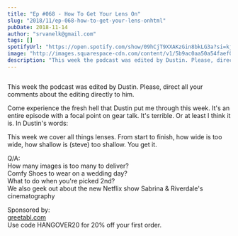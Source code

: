 ```yaml
---
title: "Ep #068 - How To Get Your Lens On"
slug: "2018/11/ep-068-how-to-get-your-lens-onhtml"
pubDate: 2018-11-14
author: "srvanelk@gmail.com"
tags: []
spotifyUrl: "https://open.spotify.com/show/09hCjT9XXAKzGin8bkLG3a?si=kjRZvQ1JTb6Ov3HVzSSlWA"
image: "http://images.squarespace-cdn.com/content/v1/5b9ac0aa50a54faef024c950/1547782342884-GG4A9NC32EQAEB9PYDUT/image-asset.jpeg/img.jpg/weddingphotohangover/embed/episodes/Ep-068---How-To-Get-Your-Lens-On-e2ip5r"
description: "This week the podcast was edited by Dustin. Please, direct all your comments about the editing directly to him."
---
```


<figure>
  <img src="http://images.squarespace-cdn.com/content/v1/5b9ac0aa50a54faef024c950/1547782342884-GG4A9NC32E## Q&A:EB9PYDUT/image-asset.jpeg/img.jpg/weddingphotohangover/embed/episodes/Ep-068---How-To-Get-Your-Lens-On-e2ip5r" alt="" />
</figure>

This week the podcast was edited by Dustin. Please, direct all your comments about the editing directly to him.

Come experience the fresh hell that Dustin put me through this week. It's an entire episode with a focal point on gear talk. It's terrible. Or at least I think it is. In Dustin's words:

This week we cover all things lenses. From start to finish, how wide is too wide, how shallow is (steve) too shallow. You get it.

Q/A:  
How many images is too many to deliver?   
Comfy Shoes to wear on a wedding day?   
What to do when you're picked 2nd?   
We also geek out about the new Netflix show Sabrina & Riverdale's cinematography

Sponsored by:  
[greetabl.com](http://greetabl.com/)  
Use code HANGOVER20 for 20% off your first order.
